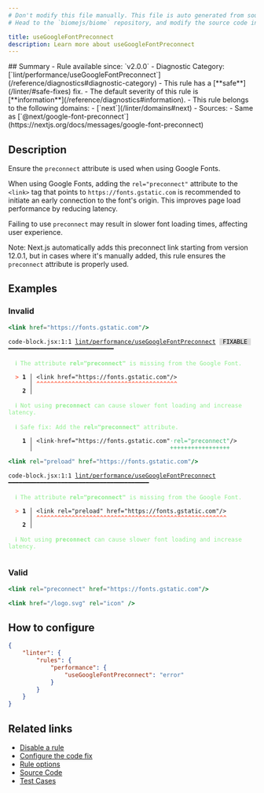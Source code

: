 ```yaml
---
# Don't modify this file manually. This file is auto generated from source, and you will lose your changes next time the website is built.
# Head to the `biomejs/biome` repository, and modify the source code in there.

title: useGoogleFontPreconnect
description: Learn more about useGoogleFontPreconnect
---
```


<Tabs>
<TabItem label="JSX and TSX" icon="seti:javascript">
## Summary
- Rule available since: `v2.0.0`
- Diagnostic Category: [`lint/performance/useGoogleFontPreconnect`](/reference/diagnostics#diagnostic-category)
- This rule has a [**safe**](/linter/#safe-fixes) fix.
- The default severity of this rule is [**information**](/reference/diagnostics#information).
- This rule belongs to the following domains:
  - [`next`](/linter/domains#next)
- Sources: 
  - Same as [`@next/google-font-preconnect`](https://nextjs.org/docs/messages/google-font-preconnect)

## Description
Ensure the `preconnect` attribute is used when using Google Fonts.

When using Google Fonts, adding the `rel="preconnect"` attribute to the `<link>` tag
that points to `https://fonts.gstatic.com` is recommended to initiate an early
connection to the font's origin. This improves page load performance by reducing latency.

Failing to use `preconnect` may result in slower font loading times, affecting user experience.

Note: Next.js automatically adds this preconnect link starting from version 12.0.1, but in cases
where it's manually added, this rule ensures the `preconnect` attribute is properly used.

## Examples

### Invalid

```jsx
<link href="https://fonts.gstatic.com"/>
```

<pre class="language-text"><code class="language-text">code-block.jsx:1:1 <a href="https://biomejs.dev/linter/rules/use-google-font-preconnect">lint/performance/useGoogleFontPreconnect</a> <span style="color: #000; background-color: #ddd;"> FIXABLE </span> ━━━━━━━━━━━━━━━━━━━━━━━━━━━━━━<br /><br />  <strong><span style="color: lightgreen;">ℹ</span></strong> <span style="color: lightgreen;">The attribute </span><span style="color: lightgreen;"><strong>rel=&quot;preconnect&quot;</strong></span><span style="color: lightgreen;"> is missing from the Google Font.</span><br />  <br />  <strong><span style="color: Tomato;">&gt;</span></strong> <strong>1 │ </strong>&lt;link href=&quot;https://fonts.gstatic.com&quot;/&gt;<br />   <strong>   │ </strong><strong><span style="color: Tomato;">^</span></strong><strong><span style="color: Tomato;">^</span></strong><strong><span style="color: Tomato;">^</span></strong><strong><span style="color: Tomato;">^</span></strong><strong><span style="color: Tomato;">^</span></strong><strong><span style="color: Tomato;">^</span></strong><strong><span style="color: Tomato;">^</span></strong><strong><span style="color: Tomato;">^</span></strong><strong><span style="color: Tomato;">^</span></strong><strong><span style="color: Tomato;">^</span></strong><strong><span style="color: Tomato;">^</span></strong><strong><span style="color: Tomato;">^</span></strong><strong><span style="color: Tomato;">^</span></strong><strong><span style="color: Tomato;">^</span></strong><strong><span style="color: Tomato;">^</span></strong><strong><span style="color: Tomato;">^</span></strong><strong><span style="color: Tomato;">^</span></strong><strong><span style="color: Tomato;">^</span></strong><strong><span style="color: Tomato;">^</span></strong><strong><span style="color: Tomato;">^</span></strong><strong><span style="color: Tomato;">^</span></strong><strong><span style="color: Tomato;">^</span></strong><strong><span style="color: Tomato;">^</span></strong><strong><span style="color: Tomato;">^</span></strong><strong><span style="color: Tomato;">^</span></strong><strong><span style="color: Tomato;">^</span></strong><strong><span style="color: Tomato;">^</span></strong><strong><span style="color: Tomato;">^</span></strong><strong><span style="color: Tomato;">^</span></strong><strong><span style="color: Tomato;">^</span></strong><strong><span style="color: Tomato;">^</span></strong><strong><span style="color: Tomato;">^</span></strong><strong><span style="color: Tomato;">^</span></strong><strong><span style="color: Tomato;">^</span></strong><strong><span style="color: Tomato;">^</span></strong><strong><span style="color: Tomato;">^</span></strong><strong><span style="color: Tomato;">^</span></strong><strong><span style="color: Tomato;">^</span></strong><strong><span style="color: Tomato;">^</span></strong><strong><span style="color: Tomato;">^</span></strong><br />    <strong>2 │ </strong><br />  <br />  <strong><span style="color: lightgreen;">ℹ</span></strong> <span style="color: lightgreen;">Not using </span><span style="color: lightgreen;"><strong>preconnect</strong></span><span style="color: lightgreen;"> can cause slower font loading and increase latency.</span><br />  <br />  <strong><span style="color: lightgreen;">ℹ</span></strong> <span style="color: lightgreen;">Safe fix</span><span style="color: lightgreen;">: </span><span style="color: lightgreen;">Add the </span><span style="color: lightgreen;"><strong>rel=&quot;preconnect&quot;</strong></span><span style="color: lightgreen;"> attribute.</span><br />  <br />  <strong>  1 │ </strong>&lt;link<span style="opacity: 0.8;">·</span>href=&quot;https://fonts.gstatic.com&quot;<span style="opacity: 0.8;"><span style="color: MediumSeaGreen;">·</span></span><span style="color: MediumSeaGreen;">r</span><span style="color: MediumSeaGreen;">e</span><span style="color: MediumSeaGreen;">l</span><span style="color: MediumSeaGreen;">=</span><span style="color: MediumSeaGreen;">&quot;</span><span style="color: MediumSeaGreen;">p</span><span style="color: MediumSeaGreen;">r</span><span style="color: MediumSeaGreen;">e</span><span style="color: MediumSeaGreen;">c</span><span style="color: MediumSeaGreen;">o</span><span style="color: MediumSeaGreen;">n</span><span style="color: MediumSeaGreen;">n</span><span style="color: MediumSeaGreen;">e</span><span style="color: MediumSeaGreen;">c</span><span style="color: MediumSeaGreen;">t</span><span style="color: MediumSeaGreen;">&quot;</span>/&gt;<br />  <strong>    │ </strong>                                      <span style="color: MediumSeaGreen;">+</span><span style="color: MediumSeaGreen;">+</span><span style="color: MediumSeaGreen;">+</span><span style="color: MediumSeaGreen;">+</span><span style="color: MediumSeaGreen;">+</span><span style="color: MediumSeaGreen;">+</span><span style="color: MediumSeaGreen;">+</span><span style="color: MediumSeaGreen;">+</span><span style="color: MediumSeaGreen;">+</span><span style="color: MediumSeaGreen;">+</span><span style="color: MediumSeaGreen;">+</span><span style="color: MediumSeaGreen;">+</span><span style="color: MediumSeaGreen;">+</span><span style="color: MediumSeaGreen;">+</span><span style="color: MediumSeaGreen;">+</span><span style="color: MediumSeaGreen;">+</span><span style="color: MediumSeaGreen;">+</span>  <br /></code></pre>

```jsx
<link rel="preload" href="https://fonts.gstatic.com"/>
```

<pre class="language-text"><code class="language-text">code-block.jsx:1:1 <a href="https://biomejs.dev/linter/rules/use-google-font-preconnect">lint/performance/useGoogleFontPreconnect</a> ━━━━━━━━━━━━━━━━━━━━━━━━━━━━━━━━━━━━━━━━<br /><br />  <strong><span style="color: lightgreen;">ℹ</span></strong> <span style="color: lightgreen;">The attribute </span><span style="color: lightgreen;"><strong>rel=&quot;preconnect&quot;</strong></span><span style="color: lightgreen;"> is missing from the Google Font.</span><br />  <br />  <strong><span style="color: Tomato;">&gt;</span></strong> <strong>1 │ </strong>&lt;link rel=&quot;preload&quot; href=&quot;https://fonts.gstatic.com&quot;/&gt;<br />   <strong>   │ </strong><strong><span style="color: Tomato;">^</span></strong><strong><span style="color: Tomato;">^</span></strong><strong><span style="color: Tomato;">^</span></strong><strong><span style="color: Tomato;">^</span></strong><strong><span style="color: Tomato;">^</span></strong><strong><span style="color: Tomato;">^</span></strong><strong><span style="color: Tomato;">^</span></strong><strong><span style="color: Tomato;">^</span></strong><strong><span style="color: Tomato;">^</span></strong><strong><span style="color: Tomato;">^</span></strong><strong><span style="color: Tomato;">^</span></strong><strong><span style="color: Tomato;">^</span></strong><strong><span style="color: Tomato;">^</span></strong><strong><span style="color: Tomato;">^</span></strong><strong><span style="color: Tomato;">^</span></strong><strong><span style="color: Tomato;">^</span></strong><strong><span style="color: Tomato;">^</span></strong><strong><span style="color: Tomato;">^</span></strong><strong><span style="color: Tomato;">^</span></strong><strong><span style="color: Tomato;">^</span></strong><strong><span style="color: Tomato;">^</span></strong><strong><span style="color: Tomato;">^</span></strong><strong><span style="color: Tomato;">^</span></strong><strong><span style="color: Tomato;">^</span></strong><strong><span style="color: Tomato;">^</span></strong><strong><span style="color: Tomato;">^</span></strong><strong><span style="color: Tomato;">^</span></strong><strong><span style="color: Tomato;">^</span></strong><strong><span style="color: Tomato;">^</span></strong><strong><span style="color: Tomato;">^</span></strong><strong><span style="color: Tomato;">^</span></strong><strong><span style="color: Tomato;">^</span></strong><strong><span style="color: Tomato;">^</span></strong><strong><span style="color: Tomato;">^</span></strong><strong><span style="color: Tomato;">^</span></strong><strong><span style="color: Tomato;">^</span></strong><strong><span style="color: Tomato;">^</span></strong><strong><span style="color: Tomato;">^</span></strong><strong><span style="color: Tomato;">^</span></strong><strong><span style="color: Tomato;">^</span></strong><strong><span style="color: Tomato;">^</span></strong><strong><span style="color: Tomato;">^</span></strong><strong><span style="color: Tomato;">^</span></strong><strong><span style="color: Tomato;">^</span></strong><strong><span style="color: Tomato;">^</span></strong><strong><span style="color: Tomato;">^</span></strong><strong><span style="color: Tomato;">^</span></strong><strong><span style="color: Tomato;">^</span></strong><strong><span style="color: Tomato;">^</span></strong><strong><span style="color: Tomato;">^</span></strong><strong><span style="color: Tomato;">^</span></strong><strong><span style="color: Tomato;">^</span></strong><strong><span style="color: Tomato;">^</span></strong><strong><span style="color: Tomato;">^</span></strong><br />    <strong>2 │ </strong><br />  <br />  <strong><span style="color: lightgreen;">ℹ</span></strong> <span style="color: lightgreen;">Not using </span><span style="color: lightgreen;"><strong>preconnect</strong></span><span style="color: lightgreen;"> can cause slower font loading and increase latency.</span><br />  <br /></code></pre>

### Valid

```jsx
<link rel="preconnect" href="https://fonts.gstatic.com"/>
```

```jsx
<link href="/logo.svg" rel="icon" />
```

## How to configure
```json title="biome.json"
{
	"linter": {
		"rules": {
			"performance": {
				"useGoogleFontPreconnect": "error"
			}
		}
	}
}

```
## Related links

- [Disable a rule](/linter/#disable-a-rule)
- [Configure the code fix](/linter#configure-the-code-fix)
- [Rule options](/linter/#rule-options)
- [Source Code](https://github.com/biomejs/biome/blob/main/crates/biome_js_analyze/src/lint/performance/use_google_font_preconnect.rs)
- [Test Cases](https://github.com/biomejs/biome/blob/main/crates/biome_js_analyze/tests/specs/performance/useGoogleFontPreconnect)

</TabItem>
</Tabs>

